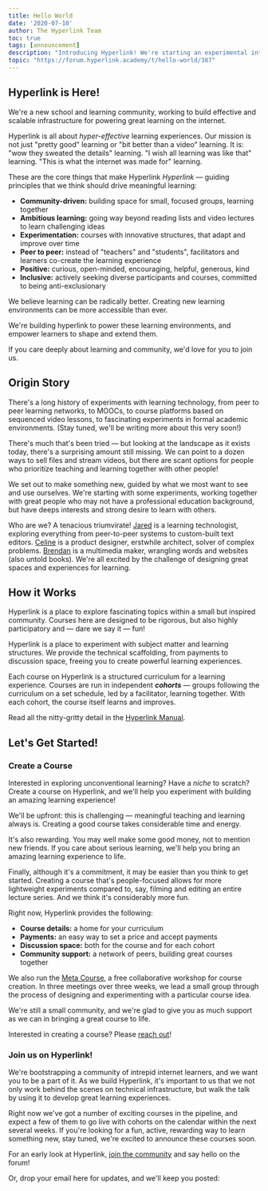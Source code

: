 ```yaml
---
title: Hello World
date: '2020-07-10'
author: The Hyperlink Team
toc: true
tags: [announcement]
description: "Introducing Hyperlink! We're starting an experimental internet school, and building infrastructure for highly effective, people-centered learning. We'd love for you to join us."
topic: "https://forum.hyperlink.academy/t/hello-world/387"
---
```



## Hyperlink is Here!

We're a new school and learning community, working to build effective and scalable infrastructure for powering great learning on the internet.

Hyperlink is all about *hyper-effective* learning experiences. Our mission is not just "pretty good" learning or "bit better than a video" learning. It is: "wow they sweated the details" learning. "I wish all learning was like that" learning. "This is what the internet was made for" learning.

These are the core things that make Hyperlink *Hyperlink* — guiding principles that we think should drive meaningful learning:

- **Community-driven:** building space for small, focused groups, learning together
- **Ambitious learning:** going way beyond reading lists and video lectures to
  learn challenging ideas
- **Experimentation:** courses with innovative structures, that adapt and
  improve over time
- **Peer to peer:** instead of "teachers" and "students", facilitators and
  learners co-create the learning experience
- **Positive:** curious, open-minded, encouraging, helpful, generous, kind
- **Inclusive:** actively seeking diverse participants and courses, committed to being anti-exclusionary


We believe learning can be radically better. Creating new learning environments can be more accessible than ever. 

We're building hyperlink to power these learning environments, and empower learners to shape and extend them.

If you care deeply about learning and community, we'd love for you to join us.

## Origin Story

There's a long history of experiments with learning technology, from peer to peer learning networks, to MOOCs, to course platforms based on sequenced video lessons, to fascinating experiments in formal academic environments. (Stay tuned, we'll be writing more about this very soon!)

There's much that's been tried — but looking at the landscape as it exists today, there's a surprising amount still missing. We can point to a dozen ways to sell files and stream videos, but there are scant options for people who prioritize teaching and learning together with other people!

We set out to make something new, guided by what we most want to see and use ourselves. We're starting with some experiments, working together with great people who may not have a professional education background, but have deeps interests and strong desire to learn with others.

Who are we? A tenacious triumvirate! [Jared](https://awarm.space/) is a learning technologist, exploring everything from peer-to-peer systems to custom-built text editors. [Celine](https://celinepark.design/) is a product designer, erstwhile architect, solver of complex problems. [Brendan](https://www.brendanschlagel.com/) is a multimedia maker, wrangling words and websites (also untold books). We're all excited by the challenge of designing great spaces and experiences for learning.

## How it Works

Hyperlink is a place to explore fascinating topics within a small but inspired community. Courses here are designed to be rigorous, but also highly participatory and — dare we say it — fun!

Hyperlink is a place to experiment with subject matter and learning structures. We provide the technical scaffolding, from payments to discussion space, freeing you to create powerful learning experiences.

Each course on Hyperlink is a structured curriculum for a learning experience. Courses are run in independent ***cohorts*** — groups following the curriculum on a set schedule, led by a facilitator, learning together. With each cohort, the course itself learns and improves.

Read all the nitty-gritty detail in the [Hyperlink Manual](https://hyperlink.academy/manual).

## Let's Get Started!

### Create a Course

Interested in exploring unconventional learning? Have a *niche* to scratch? Create a course on Hyperlink, and we'll help you experiment with building an amazing learning experience!

We'll be upfront: this is challenging — meaningful teaching and learning always is. Creating a good course takes considerable time and energy.

It's also rewarding. You may well make some good money, not to mention new friends. If you care about serious learning, we'll help you bring an amazing learning experience to life.

Finally, although it's a commitment, it may be easier than you think to get started. Creating a course that's people-focused allows for more lightweight experiments compared to, say, filming and editing an entire lecture series. And we think it's considerably more fun.

Right now, Hyperlink provides the following:

- **Course details:** a home for your curriculum
- **Payments:** an easy way to set a price and accept payments
- **Discussion space:** both for the course and for each cohort
- **Community support:** a network of peers, building great courses together

We also run the [Meta Course](https://hyperlink.academy/courses/the-meta-course/1), a free collaborative workshop for course creation. In three meetings over three weeks, we lead a small group through the process of designing and experimenting with a particular course idea.

We're still a small community, and we're glad to give you as much support as we can in bringing a great course to life.

Interested in creating a course? Please [reach out](mailto:contact@hyperlink.academy)!

### Join us on Hyperlink!

We're bootstrapping a community of intrepid internet learners, and we want you to be a part of it. As we build Hyperlink, it's important to us that we not only work behind the scenes on technical infrastructure, but walk the talk by using it to develop great learning experiences.

Right now we've got a number of exciting courses in the pipeline, and expect a few of them to go live with cohorts on the calendar within the next several weeks. If you're looking for a fun, active, rewarding way to learn something new, stay tuned, we're excited to announce these courses soon.

For an early look at Hyperlink, [join the community](https://hyperlink.academy/signup) and say hello on the forum!

Or, drop your email here for updates, and we'll keep you posted:
